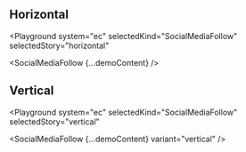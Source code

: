 

## Horizontal

<Playground
  system="ec"
  selectedKind="SocialMediaFollow"
  selectedStory="horizontal"
>
  <SocialMediaFollow {...demoContent} />
</Playground>

## Vertical

<Playground
  system="ec"
  selectedKind="SocialMediaFollow"
  selectedStory="vertical"
>
  <SocialMediaFollow {...demoContent} variant="vertical" />
</Playground>
